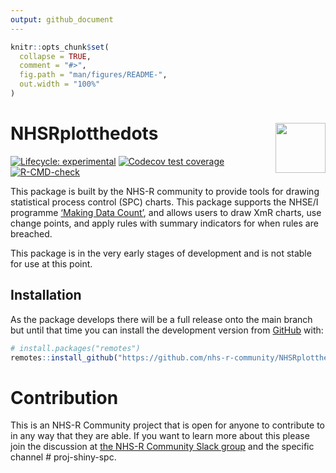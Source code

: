 ```yaml
---
output: github_document
---
```


<!-- README.md is generated from README.Rmd. Please edit that file -->

```r
knitr::opts_chunk$set(
  collapse = TRUE,
  comment = "#>",
  fig.path = "man/figures/README-",
  out.width = "100%"
)
```

# NHSRplotthedots <a alt="NHS-R Community's logo" href='https://nhsrcommunity.com/'><img src='man/figures/logo.png' align="right" height="80" /></a>

<!-- badges: start -->
[![Lifecycle: experimental](https://img.shields.io/badge/lifecycle-experimental-orange.svg)](https://www.tidyverse.org/lifecycle/#experimental)
[![Codecov test coverage](https://codecov.io/gh/nhs-r-community/NHSRplotthedots/branch/main/graph/badge.svg)](https://codecov.io/gh/nhs-r-community/NHSRplotthedots?branch=main)
[![R-CMD-check](https://github.com/nhs-r-community/NHSRplotthedots/workflows/R-CMD-check/badge.svg)](https://github.com/nhs-r-community/NHSRplotthedots/actions)
<!-- badges: end -->

This package is built by the NHS-R community to provide tools for drawing statistical process control (SPC) charts. This package supports the NHSE/I programme ['Making Data Count'](https://www.england.nhs.uk/a-focus-on-staff-health-and-wellbeing/publications-and-resources/making-data-count/), and allows users to draw XmR charts, use change points, and apply rules with summary indicators for when rules are breached.

This package is in the very early stages of development and is not stable for use at this point.

## Installation

As the package develops there will be a full release onto the main branch but until that time you can install the development version from [GitHub](https://github.com/) with:

``` r
# install.packages("remotes")
remotes::install_github("https://github.com/nhs-r-community/NHSRplotthedots@development")
```

# Contribution

This is an NHS-R Community project that is open for anyone to contribute to in any way that they are able. If you want to learn more about this please join the discussion at [the NHS-R Community Slack group](https://nhsrcommunity.slack.com/) and the specific channel # proj-shiny-spc. 
